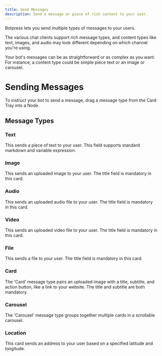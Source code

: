 ```yaml
---
title: Send Messages
description: Send a message or piece of rich content to your user.
---
```


Botpress lets you send multiple types of messages to your users.

The various chat clients support rich message types, and content types like text, images, and audio may look different depending on which channel you're using.

Your bot's messages can be as straightforward or as complex as you want. For instance, a content type could be simple piece text or an image or carousel.

# Sending Messages

To instruct your bot to send a message, drag a message type from the Card Tray into a Node.

## Message Types

### Text

This sends a piece of text to your user. This field supports standard markdown and variable expression.

### Image

This sends an uploaded image to your user. The title field is mandatory in this card.

### Audio

This sends an uploaded audio file to your user. The title field is mandatory in this card.

### Video

This sends an uploaded video file to your user. The title field is mandatory in this card.

### File

This sends a file to your user. The title field is mandatory in this card.

### Card

The 'Card' message type pairs an uploaded image with a title, subtitle, and action button, like a link to your website. The title and subtitle are both mandatory.

### Carousel

The 'Carousel' message type groups together multiple cards in a scrollable carousel.

### Location

This card sends an address to your user based on a specified latitude and longitude.
